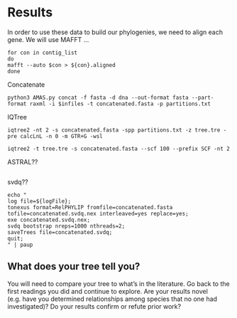 # Results

In order to use these data to build our phylogenies, we need to align each gene.
We will use MAFFT ...

```
for con in contig_list
do
mafft --auto $con > ${con}.aligned
done
```

Concatenate

```
python3 AMAS.py concat -f fasta -d dna --out-format fasta --part-format raxml -i $infiles -t concatenated.fasta -p partitions.txt

```

IQTree

```
iqtree2 -nt 2 -s concatenated.fasta -spp partitions.txt -z tree.tre -pre calcLnL -n 0 -m GTR+G -wsl

iqtree2 -t tree.tre -s concatenated.fasta --scf 100 --prefix SCF -nt 2
```

ASTRAL??

```

```

svdq??

```
echo "
log file=${logFile};
tonexus format=RelPHYLIP fromfile=concatenated.fasta tofile=concatenated.svdq.nex interleaved=yes replace=yes;
exe concatenated.svdq.nex;
svdq bootstrap nreps=1000 nthreads=2;
saveTrees file=concatenated.svdq;
quit;
" | paup
```


## What does your tree tell you?

You will need to compare your tree to what's in the literature.
Go back to the first readings you did and continue to explore.
Are your results novel (e.g. have you determined relationships among species that no one had investigated)?
Do your results confirm or refute prior work?
